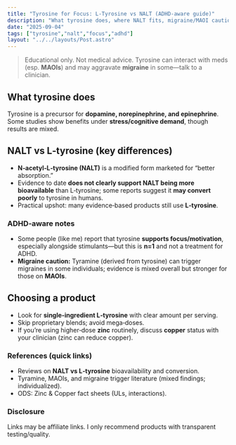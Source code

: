 ```yaml
---
title: "Tyrosine for Focus: L‑Tyrosine vs NALT (ADHD‑aware guide)"
description: "What tyrosine does, where NALT fits, migraine/MAOI cautions, and how to keep it ethical."
date: "2025-09-04"
tags: ["tyrosine","nalt","focus","adhd"]
layout: "../../layouts/Post.astro"
---
```


> Educational only. Not medical advice. Tyrosine can interact with meds (esp. **MAOIs**) and may aggravate **migraine** in some—talk to a clinician.

## What tyrosine does
Tyrosine is a precursor for **dopamine, norepinephrine, and epinephrine**. Some studies show benefits under **stress/cognitive demand**, though results are mixed.

## NALT vs L‑tyrosine (key differences)
- **N‑acetyl‑L‑tyrosine (NALT)** is a modified form marketed for “better absorption.”  
- Evidence to date **does not clearly support NALT being more bioavailable** than L‑tyrosine; some reports suggest it **may convert poorly** to tyrosine in humans.  
- Practical upshot: many evidence‑based products still use **L‑tyrosine**.

### ADHD‑aware notes
- Some people (like me) report that tyrosine **supports focus/motivation**, especially alongside stimulants—but this is **n=1** and not a treatment for ADHD.  
- **Migraine caution:** Tyramine (derived from tyrosine) can trigger migraines in some individuals; evidence is mixed overall but stronger for those on **MAOIs**.

## Choosing a product
- Look for **single‑ingredient L‑tyrosine** with clear amount per serving.  
- Skip proprietary blends; avoid mega‑doses.  
- If you’re using higher‑dose **zinc** routinely, discuss **copper** status with your clinician (zinc can reduce copper).

### References (quick links)
- Reviews on **NALT vs L‑tyrosine** bioavailability and conversion.  
- Tyramine, MAOIs, and migraine trigger literature (mixed findings; individualized).  
- ODS: Zinc & Copper fact sheets (ULs, interactions).

### Disclosure
Links may be affiliate links. I only recommend products with transparent testing/quality.
